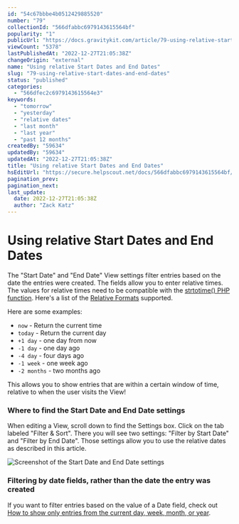 ```yaml
---
id: "54c67bbbe4b0512429885520"
number: "79"
collectionId: "566dfabbc6979143615564bf"
popularity: "1"
publicUrl: "https://docs.gravitykit.com/article/79-using-relative-start-dates-and-end-dates"
viewCount: "5378"
lastPublishedAt: "2022-12-27T21:05:38Z"
changeOrigin: "external"
name: "Using relative Start Dates and End Dates"
slug: "79-using-relative-start-dates-and-end-dates"
status: "published"
categories: 
  - "566dfec2c6979143615564e3"
keywords: 
  - "tomorrow"
  - "yesterday"
  - "relative dates"
  - "last month"
  - "last year"
  - "past 12 months"
createdBy: "59634"
updatedBy: "59634"
updatedAt: "2022-12-27T21:05:38Z"
title: "Using relative Start Dates and End Dates"
hsEditUrl: "https://secure.helpscout.net/docs/566dfabbc6979143615564bf/article/54c67bbbe4b0512429885520"
pagination_prev: 
pagination_next: 
last_update:
  date: 2022-12-27T21:05:38Z
  author: "Zack Katz"
---
```


# Using relative Start Dates and End Dates

The "Start Date" and "End Date" View settings filter entries based on the date the entries were created. The fields allow you to enter relative times. The values for relative times need to be compatible with the [strtotime() PHP function](http://www.php.net//manual/en/function.strtotime.php). Here's a list of the [Relative Formats](http://nl1.php.net/manual/en/datetime.formats.relative.php) supported.

Here are some examples:

- `now` - Return the current time
- `today` - Return the current day
- `+1 day` - one day from now
- `-1 day` - one day ago
- `-4 day` - four days ago
- `-1 week` - one week ago
- `-2 months` - two months ago

This allows you to show entries that are within a certain window of time, relative to when the user visits the View!

### Where to find the Start Date and End Date settings

When editing a View, scroll down to find the Settings box. Click on the tab labeled "Filter &amp; Sort". There you will see two settings: "Filter by Start Date" and "Filter by End Date". Those settings allow you to use the relative dates as described in this article.

![Screenshot of the Start Date and End Date settings](https://i.gravitykit.com/ZtfaV4+)

### Filtering by date fields, rather than the date the entry was created

If you want to filter entries based on the value of a Date field, check out [How to show only entries from the current day, week, month, or year](https://docs.gravitykit.com/article/487-filter-relative-timeframe).